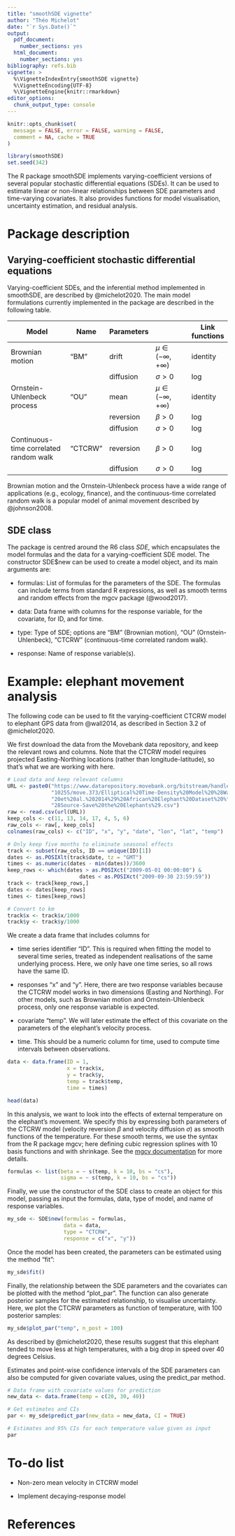 ```yaml
---
title: "smoothSDE vignette"
author: "Théo Michelot"
date: "`r Sys.Date()`"
output:
  pdf_document:
    number_sections: yes
  html_document:
    number_sections: yes
bibliography: refs.bib
vignette: >
  %\VignetteIndexEntry{smoothSDE vignette}
  %\VignetteEncoding{UTF-8}
  %\VignetteEngine{knitr::rmarkdown}
editor_options: 
  chunk_output_type: console
---
```


```r
knitr::opts_chunk$set(
  message = FALSE, error = FALSE, warning = FALSE,
  comment = NA, cache = TRUE
)
```

```r
library(smoothSDE)
set.seed(342)
```

The R package smoothSDE implements varying-coefficient versions of several popular stochastic differential equations (SDEs). It can be used to estimate linear or non-linear relationships between SDE parameters and time-varying covariates. It also provides functions for model visualisation, uncertainty estimation, and residual analysis.

# Package description

## Varying-coefficient stochastic differential equations

Varying-coefficient SDEs, and the inferential method implemented in smoothSDE, are described by @michelot2020. The main model formulations currently implemented in the package are described in the following table.
 
| Model                                  | Name        | Parameters |                              | Link functions |
|----------------------------------------|-------------|------------|------------------------------|----------------|
| Brownian motion                        | "BM"        | drift      | $\mu \in (-\infty, +\infty)$ | identity       |
|                                        |             | diffusion  | $\sigma > 0$                 | log            |
| Ornstein-Uhlenbeck process             | "OU"        | mean       | $\mu \in (-\infty, +\infty)$ | identity       |
|                                        |             | reversion  | $\beta > 0$                  | log            |
|                                        |             | diffusion  | $\sigma > 0$                 | log            |
| Continuous-time correlated random walk | "CTCRW"     | reversion  | $\beta > 0$                  | log            |
|                                        |             | diffusion  | $\sigma > 0$                 | log            |

Brownian motion and the Ornstein-Uhlenbeck process have a wide range of applications (e.g., ecology, finance), and the continuous-time correlated random walk is a popular model of animal movement described by @johnson2008.

## SDE class

The package is centred around the R6 class _SDE_, which encapsulates the model formulas and the data for a varying-coefficient SDE model. The constructor SDE\$new can be used to create a model object, and its main arguments are:

 - formulas: List of formulas for the parameters of the SDE. The formulas can include terms from standard R expressions, as well as smooth terms and random effects from the mgcv package (@wood2017).

 - data: Data frame with columns for the response variable, for the covariate, for ID, and for time.

 - type: Type of SDE; options are "BM" (Brownian motion), "OU" (Ornstein-Uhlenbeck), "CTCRW" (continuous-time correlated random walk).

 - response: Name of response variable(s).

# Example: elephant movement analysis

The following code can be used to fit the varying-coefficient CTCRW model to elephant GPS data from @wall2014, as described in Section 3.2 of @michelot2020.

We first download the data from the Movebank data repository, and keep the relevant rows and columns. Note that the CTCRW model requires projected Easting-Northing locations (rather than longitude-latitude), so that's what we are working with here.
```r
# Load data and keep relevant columns
URL <- paste0("https://www.datarepository.movebank.org/bitstream/handle/",
              "10255/move.373/Elliptical%20Time-Density%20Model%20%28Wall%",
              "20et%20al.%202014%29%20African%20Elephant%20Dataset%20%",
              "28Source-Save%20the%20Elephants%29.csv")
raw <- read.csv(url(URL))
keep_cols <- c(11, 13, 14, 17, 4, 5, 6)
raw_cols <- raw[, keep_cols]
colnames(raw_cols) <- c("ID", "x", "y", "date", "lon", "lat", "temp")

# Only keep five months to eliminate seasonal effects
track <- subset(raw_cols, ID == unique(ID)[1])
dates <- as.POSIXlt(track$date, tz = "GMT")
times <- as.numeric(dates - min(dates))/3600
keep_rows <- which(dates > as.POSIXct("2009-05-01 00:00:00") & 
                       dates < as.POSIXct("2009-09-30 23:59:59"))
track <- track[keep_rows,]
dates <- dates[keep_rows]
times <- times[keep_rows]

# Convert to km
track$x <- track$x/1000
track$y <- track$y/1000
```

We create a data frame that includes columns for

 - time series identifier "ID". This is required when fitting the model to several time series, treated as independent realisations of the same underlying process. Here, we only have one time series, so all rows have the same ID.
 
 - responses "x" and "y". Here, there are two response variables because the CTCRW model works in two dimensions (Easting and Northing). For other models, such as Brownian motion and Ornstein-Uhlenbeck process, only one response variable is expected.

 - covariate "temp". We will later estimate the effect of this covariate on the parameters of the elephant's velocity process.
 
 - time. This should be a numeric column for time, used to compute time intervals between observations.
 
```r
data <- data.frame(ID = 1, 
                   x = track$x, 
                   y = track$y, 
                   temp = track$temp, 
                   time = times)

head(data)
```

In this analysis, we want to look into the effects of external temperature on the elephant's movement. We specify this by expressing both parameters of the CTCRW model (velocity reversion $\beta$ and velocity diffusion $\sigma$) as smooth functions of the temperature. For these smooth terms, we use the syntax from the R package mgcv; here defining cubic regression splines with 10 basis functions and with shrinkage. See the [mgcv documentation](https://stat.ethz.ch/R-manual/R-patched/library/mgcv/html/smooth.terms.html) for more details.

``` r
formulas <- list(beta = ~ s(temp, k = 10, bs = "cs"), 
                 sigma = ~ s(temp, k = 10, bs = "cs"))
```


Finally, we use the constructor of the SDE class to create an object for this model, passing as input the formulas, data, type of model, and name of response variables.

``` r
my_sde <- SDE$new(formulas = formulas, 
                  data = data, 
                  type = "CTCRW", 
                  response = c("x", "y"))
```

Once the model has been created, the parameters can be estimated using the method "fit":

``` r
my_sde$fit()
```

Finally, the relationship between the SDE parameters and the covariates can be plotted with the method "plot_par". The function can also generate posterior samples for the estimated relationship, to visualise uncertainty. Here, we plot the CTCRW parameters as function of temperature, with 100 posterior samples:

``` r
my_sde$plot_par("temp", n_post = 100)
```

As described by @michelot2020, these results suggest that this elephant tended to move less at high temperatures, with a big drop in speed over 40 degrees Celsius.

Estimates and point-wise confidence intervals of the SDE parameters can also be computed for given covariate values, using the predict_par method.

``` r
# Data frame with covariate values for prediction
new_data <- data.frame(temp = c(20, 30, 40))

# Get estimates and CIs
par <- my_sde$predict_par(new_data = new_data, CI = TRUE)

# Estimates and 95% CIs for each temperature value given as input
par
```

# To-do list

 - Non-zero mean velocity in CTCRW model
    
 - Implement decaying-response model
    
# References
